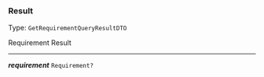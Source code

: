 


### Result

Type: `GetRequirementQueryResultDTO`

Requirement Result



---

***requirement*** `Requirement?`
